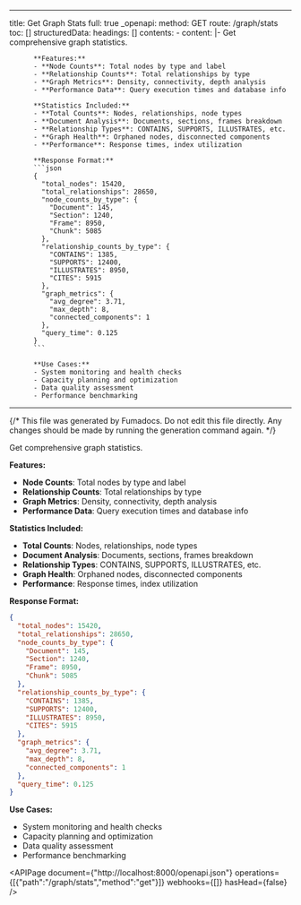 <!-- AUTO-GENERATED: fumadocs-openapi (safe to overwrite) -->

---
title: Get Graph Stats
full: true
_openapi:
  method: GET
  route: /graph/stats
  toc: []
  structuredData:
    headings: []
    contents:
      - content: |-
          Get comprehensive graph statistics.

          **Features:**
          - **Node Counts**: Total nodes by type and label
          - **Relationship Counts**: Total relationships by type
          - **Graph Metrics**: Density, connectivity, depth analysis
          - **Performance Data**: Query execution times and database info

          **Statistics Included:**
          - **Total Counts**: Nodes, relationships, node types
          - **Document Analysis**: Documents, sections, frames breakdown
          - **Relationship Types**: CONTAINS, SUPPORTS, ILLUSTRATES, etc.
          - **Graph Health**: Orphaned nodes, disconnected components
          - **Performance**: Response times, index utilization

          **Response Format:**
          ```json
          {
            "total_nodes": 15420,
            "total_relationships": 28650,
            "node_counts_by_type": {
              "Document": 145,
              "Section": 1240,
              "Frame": 8950,
              "Chunk": 5085
            },
            "relationship_counts_by_type": {
              "CONTAINS": 1385,
              "SUPPORTS": 12400,
              "ILLUSTRATES": 8950,
              "CITES": 5915
            },
            "graph_metrics": {
              "avg_degree": 3.71,
              "max_depth": 8,
              "connected_components": 1
            },
            "query_time": 0.125
          }
          ```

          **Use Cases:**
          - System monitoring and health checks
          - Capacity planning and optimization
          - Data quality assessment
          - Performance benchmarking
---

{/* This file was generated by Fumadocs. Do not edit this file directly. Any changes should be made by running the generation command again. */}

Get comprehensive graph statistics.

**Features:**
- **Node Counts**: Total nodes by type and label
- **Relationship Counts**: Total relationships by type
- **Graph Metrics**: Density, connectivity, depth analysis
- **Performance Data**: Query execution times and database info

**Statistics Included:**
- **Total Counts**: Nodes, relationships, node types
- **Document Analysis**: Documents, sections, frames breakdown
- **Relationship Types**: CONTAINS, SUPPORTS, ILLUSTRATES, etc.
- **Graph Health**: Orphaned nodes, disconnected components
- **Performance**: Response times, index utilization

**Response Format:**
```json
{
  "total_nodes": 15420,
  "total_relationships": 28650,
  "node_counts_by_type": {
    "Document": 145,
    "Section": 1240,
    "Frame": 8950,
    "Chunk": 5085
  },
  "relationship_counts_by_type": {
    "CONTAINS": 1385,
    "SUPPORTS": 12400,
    "ILLUSTRATES": 8950,
    "CITES": 5915
  },
  "graph_metrics": {
    "avg_degree": 3.71,
    "max_depth": 8,
    "connected_components": 1
  },
  "query_time": 0.125
}
```

**Use Cases:**
- System monitoring and health checks
- Capacity planning and optimization
- Data quality assessment
- Performance benchmarking

<APIPage document={"http://localhost:8000/openapi.json"} operations={[{"path":"/graph/stats","method":"get"}]} webhooks={[]} hasHead={false} />